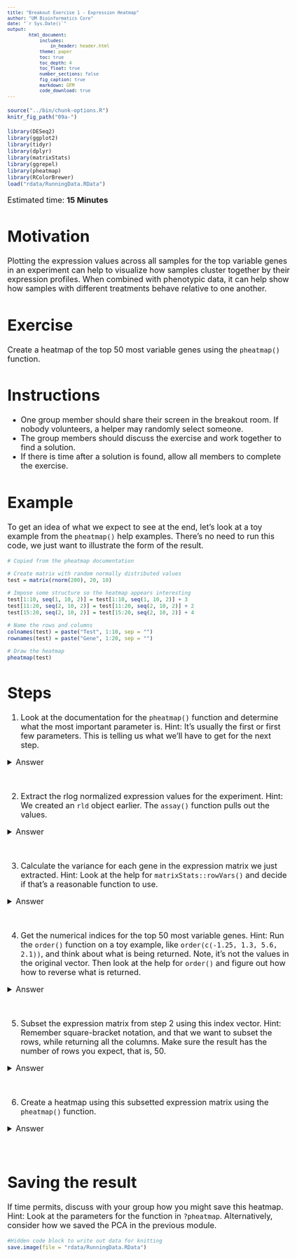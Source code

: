 ```yaml
---
title: "Breakout Exercise 1 - Expression Heatmap"
author: "UM Bioinformatics Core"
date: "`r Sys.Date()`"
output:
        html_document:
            includes:
                in_header: header.html
            theme: paper
            toc: true
            toc_depth: 4
            toc_float: true
            number_sections: false
            fig_caption: true
            markdown: GFM
            code_download: true
---
```


<style type="text/css">
body, td {
   font-size: 18px;
}
code.r{
  font-size: 12px;
}
pre {
  font-size: 12px
}
</style>

```r
source("../bin/chunk-options.R")
knitr_fig_path("09a-")
```

```r
library(DESeq2)
library(ggplot2)
library(tidyr)
library(dplyr)
library(matrixStats)
library(ggrepel)
library(pheatmap)
library(RColorBrewer)
load("rdata/RunningData.RData")
```

Estimated time: **15 Minutes**

# Motivation

Plotting the expression values across all samples for the top variable genes in an experiment can help to visualize how samples cluster together by their expression profiles. When combined with phenotypic data, it can help show how samples with different treatments behave relative to one another.

# Exercise

Create a heatmap of the top 50 most variable genes using the `pheatmap()` function.

# Instructions

- One group member should share their screen in the breakout room. If nobody volunteers, a helper may randomly select someone.
- The group members should discuss the exercise and work together to find a solution.
- If there is time after a solution is found, allow all members to complete the exercise.

# Example

To get an idea of what we expect to see at the end, let's look at a toy example from the `pheatmap()` help examples. There's no need to run this code, we just want to illustrate the form of the result.

```r
# Copied from the pheatmap documentation

# Create matrix with random normally distributed values
test = matrix(rnorm(200), 20, 10)

# Impose some structure so the heatmap appears interesting
test[1:10, seq(1, 10, 2)] = test[1:10, seq(1, 10, 2)] + 3
test[11:20, seq(2, 10, 2)] = test[11:20, seq(2, 10, 2)] + 2
test[15:20, seq(2, 10, 2)] = test[15:20, seq(2, 10, 2)] + 4

# Name the rows and columns
colnames(test) = paste("Test", 1:10, sep = "")
rownames(test) = paste("Gene", 1:20, sep = "")

# Draw the heatmap
pheatmap(test)
```

# Steps

1. Look at the documentation for the `pheatmap()` function and determine what the most important parameter is. Hint: It's usually the first or first few parameters. This is telling us what we'll have to get for the next step.

<details>
<summary>Answer</summary>
```r
?pheatmap
```

For this exercise, we'll only need to use the `mat` parameter, giving the numeric matrix to be plotted.
</details>
<br>

2. Extract the rlog normalized expression values for the experiment. Hint: We created an `rld` object earlier. The `assay()` function pulls out the values.

<details>
<summary>Answer</summary>
```r
exp_mat = assay(rld)
head(exp_mat)
```
</details>
<br>

3. Calculate the variance for each gene in the expression matrix we just extracted. Hint: Look at the help for `matrixStats::rowVars()` and decide if that's a reasonable function to use.

<details>
<summary>Answer</summary>
```r
gene_vars = rowVars(exp_mat)
head(gene_vars)
```
</details>
<br>

4. Get the numerical indices for the top 50 most variable genes. Hint: Run the `order()` function on a toy example, like `order(c(-1.25, 1.3, 5.6, 2.1))`, and think about what is being returned. Note, it's not the values in the original vector. Then look at the help for `order()` and figure out how how to reverse what is returned.

<details>
<summary>Answer</summary>
```r
order(c(-1.25, 1.3, 5.6, 2.1))
order(c(-1.25, 1.3, 5.6, 2.1), decreasing = TRUE)

ordered_idx = order(gene_vars, decreasing = TRUE)
top_50_idx = ordered_idx[1:50]
```
</details>
<br>

5. Subset the expression matrix from step 2 using this index vector. Hint: Remember square-bracket notation, and that we want to subset the rows, while returning all the columns. Make sure the result has the number of rows you expect, that is, 50.

<details>
<summary>Answer</summary>
```r
top_var_exp_mat = exp_mat[top_50_idx, ]
dim(top_var_exp_mat)
```
</details>
<br>

6. Create a heatmap using this subsetted expression matrix using the `pheatmap()` function.

<details>
<summary>Answer</summary>
```r
pheatmap(top_var_exp_mat)
```
</details>
<br>

# Saving the result

If time permits, discuss with your group how you might save this heatmap. Hint: Look at the parameters for the function in `?pheatmap`. Alternatively, consider how we saved the PCA in the previous module.

```r
#Hidden code block to write out data for knitting
save.image(file = "rdata/RunningData.RData")
```

